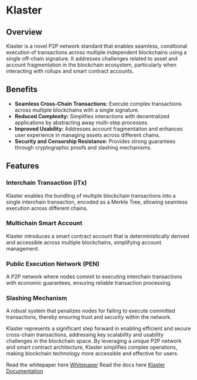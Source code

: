 # Klaster

## Overview
Klaster is a novel P2P network standard that enables seamless, conditional execution of transactions across multiple independent blockchains using a single off-chain signature. It addresses challenges related to asset and account fragmentation in the blockchain ecosystem, particularly when interacting with rollups and smart contract accounts.

## Benefits
- **Seamless Cross-Chain Transactions:** Execute complex transactions across multiple blockchains with a single signature.
- **Reduced Complexity:** Simplifies interactions with decentralized applications by abstracting away multi-step processes.
- **Improved Usability:** Addresses account fragmentation and enhances user experience in managing assets across different chains.
- **Security and Censorship Resistance:** Provides strong guarantees through cryptographic proofs and slashing mechanisms.

## Features

### Interchain Transaction (iTx)
Klaster enables the bundling of multiple blockchain transactions into a single interchain transaction, encoded as a Merkle Tree, allowing seamless execution across different chains.

### Multichain Smart Account
Klaster introduces a smart contract account that is deterministically derived and accessible across multiple blockchains, simplifying account management.

### Public Execution Network (PEN)
A P2P network where nodes commit to executing interchain transactions with economic guarantees, ensuring reliable transaction processing.

### Slashing Mechanism
A robust system that penalizes nodes for failing to execute committed transactions, thereby ensuring trust and security within the network.


Klaster represents a significant step forward in enabling efficient and secure cross-chain transactions, addressing key scalability and usability challenges in the blockchain space. By leveraging a unique P2P network and smart contract architecture, Klaster simplifies complex operations, making blockchain technology more accessible and effective for users.

Read the whitepaper here [Whitepaper](https://klaster.io/whitepaper)
Read the docs here [Klaster Documentation](https://docs.klaster.io/)
